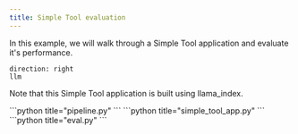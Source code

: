 ```yaml
---
title: Simple Tool evaluation
---
```



In this example, we will walk through a Simple Tool application and evaluate it's performance.

```d2
direction: right
llm
```

Note that this Simple Tool application is built using llama_index.


<Tabs>
<TabItem label="1) Define Pipeline">
```python title="pipeline.py"
```
</TabItem>
<TabItem label="2) Run Simple Tool App">
```python title="simple_tool_app.py"
```
</TabItem>
<TabItem label="3) Run Eval">
```python title="eval.py"
```
</TabItem>
</Tabs>
